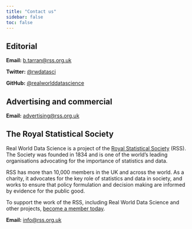 ```yaml
---
title: "Contact us"
sidebar: false
toc: false
---
```

## Editorial

**Email:** [b.tarran@rss.org.uk](mailto:b.tarran@rss.org.uk)

**Twitter:** [@rwdatasci](https://twitter.com/rwdatasci)

**GitHub:** [@realworlddatascience](https://github.com/realworlddatascience)

## Advertising and commercial

**Email:** [advertising@rss.org.uk](mailto:advertising@rss.org.uk)

## The Royal Statistical Society
Real World Data Science is a project of the [Royal Statistical Society](https://rss.org.uk/) (RSS). The Society was founded in 1834 and is one of the world’s leading organisations advocating for the importance of statistics and data. 

RSS has more than 10,000 members in the UK and across the world. As a charity, it advocates for the key role of statistics and data in society, and works to ensure that policy formulation and decision making are informed by evidence for the public good.

To support the work of the RSS, including Real World Data Science and other projects, [become a member today](https://rss.org.uk/membership/join-now/). 

**Email:** [info@rss.org.uk](mailto:info@rss.org.uk)